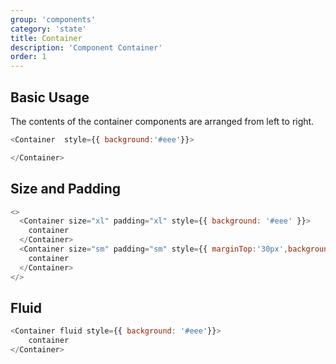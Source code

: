 ```yaml
---
group: 'components'
category: 'state'
title: Container
description: 'Component Container'
order: 1
---
```


## Basic Usage

The contents of the container components are arranged from left to right.

```js live=true
<Container  style={{ background:'#eee'}}>

</Container>
```

## Size and Padding

```js live=true
<>
  <Container size="xl" padding="xl" style={{ background: '#eee' }}>
    container
  </Container>
  <Container size="sm" padding="sm" style={{ marginTop:'30px',background: '#eee'}}>
    container
  </Container>
</>
```

## Fluid

```js live=true
<Container fluid style={{ background: '#eee'}}>
    container
</Container>
```

